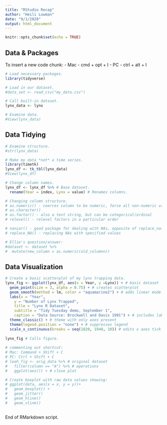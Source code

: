 ```yaml
---
title: "RStudio Recap"
author: "Heili Lowman"
date: "9/1/2020"
output: html_document
---
```


```r
knitr::opts_chunk$set(echo = TRUE)
```

## Data & Packages

To insert a new code chunk:
 -   Mac - cmd + opt + I
 -   PC - ctrl + alt + I

```r

# Load necessary packages.
library(tidyverse)

```

```r

# Load in our dataset.
#data_set <- read_csv("my_data.csv")

# Call built-in dataset.
lynx_data <- lynx

# Examine data.
#View(lynx_data)

```

## Data Tidying

```r

# Examine structure.
#str(lynx_data)

# Make my data *not* a time series.
library(timetk)
lynx_df <- tk_tbl(lynx_data)
#View(lynx_df)

# Change column names.
lynx_df <- lynx_df %>% # Base dataset.
  rename(Year = index, Lynx = value) # Renames columns.

# Changing column structure.
# as.numeric() - coerces column to be numeric, force all non-numeric values to be "NA"
# as.character()
# as.factor() - also a text string, but can be categorical/ordinal
# relevel() - relevel factors in a particular order

# naniar() - good package for dealing with NAs, opposite of replace_na()
# replace_NA() - replacing NAs with specified values

# Ellie's question/answer:
#dataset <- dataset %>%
#  mutate(new_column = as.numeric(old_columnn))

```

## Data Visualization

```r

# Create a basic scatterplot of my lynx trapping data.
lynx_fig <- ggplot(lynx_df, aes(x = Year, y =Lynx)) + # basic dataset
  geom_point(size = 3, alpha = 0.75) + # creates scatterplot
  geom_smooth(method = lm, color = "aquamarine2") + # adds linear model
  labs(x = "Year",
    y = "Number of Lynx Trapped",
    title = "Lynx R Dataset",
    subtitle = "Tidy Tuesday demo, September 1",
    caption = "Data Source: Brockwell and Davis 1991") + # includes labels
  theme_classic() + # theme with only axes present
  theme(legend.position = "none") + # suppresses legend
  scale_x_continuous(breaks = seq(1820, 1940, 10)) # edits x axes tick marks
  
lynx_fig # Calls figure.  
  
# commenting out shortcut:
# Mac: Command + Shift + C
# PC: Ctrl + Shift + C
# leah_fig <- orig_data %>% # original dataset
#   filter(column == "A") %>% # operations
#   ggplot(aes()) + # close plot

# Create boxplot with raw data values showing:
# ggplot(data, aes(x = x, y = y))+
#   geom_boxplot() +
#   geom_jitter() 
#   geom_hline()
#   geom_vline()
  

```

End of RMarkdown script.